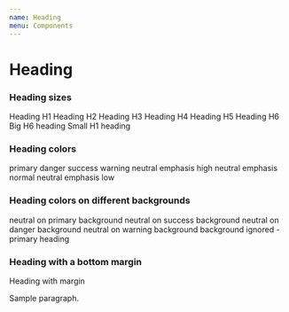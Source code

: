 ```yaml
---
name: Heading
menu: Components
---
```



# Heading

<Props of={Heading} />


### Heading sizes

<Playground>
  <Heading as="h1">Heading H1</Heading>
  <Heading as="h2">Heading H2</Heading>
  <Heading as="h3">Heading H3</Heading>
  <Heading as="h4">Heading H4</Heading>
  <Heading as="h5">Heading H5</Heading>
  <Heading as="h6">Heading H6</Heading>
  <Heading as="h6" sizing="h1">Big H6 heading</Heading>
  <Heading as="h1" sizing="h6">Small H1 heading</Heading>
</Playground>


### Heading colors

<Playground>
  <Heading as="h4" color="primary">primary</Heading>
  <Heading as="h4" color="danger">danger</Heading>
  <Heading as="h4" color="success">success</Heading>
  <Heading as="h4" color="warning">warning</Heading>
  <Heading as="h4" color="neutral" emphasis="high">neutral emphasis high</Heading>
  <Heading as="h4" color="neutral" emphasis="normal">neutral emphasis normal</Heading>
  <Heading as="h4" color="neutral" emphasis="low">neutral emphasis low</Heading>
</Playground>

### Heading colors on different backgrounds

<Playground>
  <ColorBox bgColor="primary">
    <Heading as="h4">neutral on primary background</Heading>
  </ColorBox>
  <ColorBox bgColor="success">
    <Heading as="h4">neutral on success background</Heading>
  </ColorBox>
  <ColorBox bgColor="danger">
    <Heading as="h4">neutral on danger background</Heading>
  </ColorBox>
  <ColorBox bgColor="warning">
    <Heading as="h4">neutral on warning background</Heading>
  </ColorBox>
  <ColorBox bgColor="warning">
    <Heading as="h4" ignoreBackground={true} color="primary">
      background ignored - primary heading
    </Heading>
  </ColorBox>
</Playground>

### Heading with a bottom margin

<Playground>
  <Heading as="h3" marginBottom={true}>Heading with margin</Heading>
  <p>Sample paragraph.</p>
</Playground>